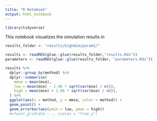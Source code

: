 ```yaml
---
title: "R Notebook"
output: html_notebook
---
```

```r
library(tidyverse)
```


This notebook visualizes the simulation results in 
```r
results_folder <- "results/highdim/param1/"
```

```r
results <- readRDS(glue::glue(results_folder,"results.Rds"))
parameters <- readRDS(glue::glue(results_folder, "parameters.Rds"))
```

```r
results %>%
  dplyr::group_by(method) %>%
  dplyr::summarise(
    mmse = mean(mse),
    low = mean(mse) - 1.96 * sqrt(var(mse) / n()),
    high = mean(mse) + 1.96 * sqrt(var(mse) / n()), 
  ) %>%
  ggplot(aes(x = method, y = mmse, color = method)) +
  geom_point() +
  geom_errorbar(aes(ymin = low, ymax = high)) 
  #+facet_grid(dim ~ ., scales = "free_y")
```